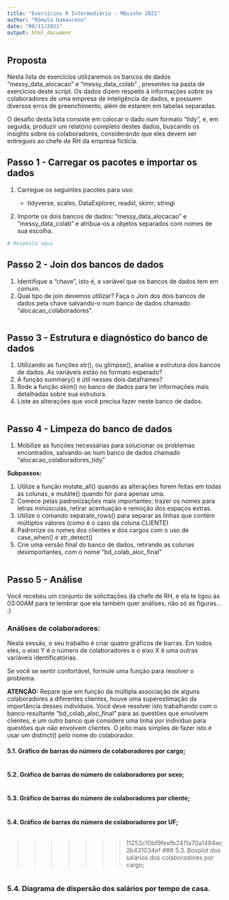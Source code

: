 ```yaml
---
title: "Exercícios R Intermediário - MQuinho 2021"
author: "Rômulo Damasceno"
date: "08/11/2021"
output: html_document
---
```


## Proposta

Nesta lista de exercícios utilizaremos os bancos de dados "messy_data_alocacao" e "messy_data_colab" , presentes na pasta de exercícios deste script. Os dados dizem respeito à informações sobre os colaboradores de uma empresa de inteligência de dados, e possuem diversos erros de preenchimento, além de estarem em tabelas separadas.

O desafio desta lista consiste em colocar o dado num formato "tidy", e, em seguida, produzir um relatório completo destes dados, buscando os insights sobre os colaboradores, considerando que eles devem ser entregues ao chefe de RH da empresa fictícia.

## Passo 1 - Carregar os pacotes e importar os dados

1.  Carregue os seguintes pacotes para uso:

    -   tidyverse, scales, DataExplorer, readxl, skimr, stringi

2.  Importe os dois bancos de dados: "messy_data_alocacao" e "messy_data_colab" e atribua-os a objetos separados com nomes de sua escolha.

```r
# Resposta aqui

```

## Passo 2 - Join dos bancos de dados

1.  Identifique a "chave", isto é, a variável que os bancos de dados tem em comum.
2.  Qual tipo de join devemos utilizar? Faça o Join dos dois bancos de dados pela chave salvando-o num banco de dados chamado: "alocacao_colaboradores".

```r


```

## Passo 3 - Estrutura e diagnóstico do banco de dados

1.  Utilizando as funções str(), ou glimpse(), analise a estrutura dos bancos de dados. As variáveis estão no formato esperado?
2.  A função summary() é útil nesses dois dataframes?
3.  Rode a função skim() no banco de dados para ter informações mais detalhadas sobre sua estrutura.
4.  Liste as alterações que você precisa fazer neste banco de dados.

```r


```

## Passo 4 - Limpeza do banco de dados

1.  Mobilize as funções necessárias para solucionar os problemas encontrados, salvando-as num banco de dados chamado "alocacao_colaboradores_tidy"

**Subpassos:**

1.  Utilize a função mutate_all() quando as alterações forem feitas em todas as colunas, e mutate() quando for para apenas uma.
2.  Comece pelas padronizações mais importantes: trazer os nomes para letras minúsculas, retirar acentuação e remoção dos espaços extras.
3.  Utilize o comando separate_rows() para separar as linhas que contém múltiplos valores (como é o caso da coluna CLIENTE)
4.  Padronize os nomes dos clientes e dos cargos com o uso de case_when() e str_detect()
5.  Crie uma versão final do banco de dados, retirando as colunas desimportantes, com o nome "bd_colab_aloc_final"

```r

```

## Passo 5 - Análise

Você recebeu um conjunto de solicitações da chefe de RH, e ela te ligou às 03:00AM para te lembrar que ela também quer análises, não só as figuras... :)

### Análises de colaboradores:

Nesta sessão, o seu trabalho é criar quatro gráficos de barras. Em todos eles, o eixo Y é o número de colaboradores e o eixo X é uma outras variáveis identificatórias.

Se você se sentir confortável, formule uma função para resolver o problema.

**ATENÇÃO:** Repare que em função da múltipla associação de alguns colaboradores a diferentes clientes, houve uma superestimação da importância desses indivíduos. Você deve resolver isto trabalhando com o banco resultante "bd_colab_aloc_final" para as questões que envolvem clientes, e um outro banco que considere uma linha por indivíduo para questões que não envolvem clientes. O jeito mais simples de fazer isto é usar um distinct() pelo nome do colaborador.

#### 5.1. Gráfico de barras do número de colaboradores por cargo;

```r

```

#### 5.2. Gráfico de barras do número de colaboradores por sexo;

```r

```

#### 5.3. Gráfico de barras do número de colaboradores por cliente;

```r

```

#### 5.4. Gráfico de barras do número de colaboradores por UF;

```r

```

> > > > > > > 11253c10bf9feefb2411a70a1494ec2b431034ef \#\#\# 5.3. Boxplot dos salários dos colaboradores por cargo;

```r

```

### 5.4. Diagrama de dispersão dos salários por tempo de casa.

```r

```

